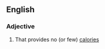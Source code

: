 ==English==

===Adjective===
{{en-adj}}

# {{lb|en|of a food}} That provides no (or few) [[calorie]]s